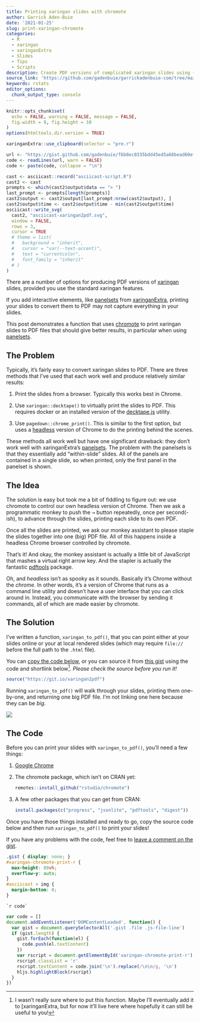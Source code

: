 ```yaml
---
title: Printing xaringan slides with chromote
author: Garrick Aden-Buie
date: '2021-01-25'
slug: print-xaringan-chromote
categories:
  - R
  - xaringan
  - xaringanExtra
  - Slides
  - Tips
  - Scripts
description: Create PDF versions of complicated xaringan slides using {chromote} and a little magic.
source_link: 'https://github.com/gadenbuie/garrickadenbuie-com/tree/main/content/blog/2021/print-xaringan-chromote/index.Rmarkdown'
keywords: rstats
editor_options:
  chunk_output_type: console
---
```


<!-- Links -->
[xaringan]: https://github.com/yihui/xaringan
[xaringanExtra]: https://pkg.garrickadenbuie.com/xaringanExtra
[panelsets]: https://pkg.garrickadenbuie.com/xaringanExtra/#/panelset
[chromote]: https://github.com/rstudio/chromote
[decktape]: https://github.com/astefanutti/decktape
[pdftools]: https://docs.ropensci.org/pdftools
[gist-full]: https://gist.github.com/gadenbuie/f6b8ec0335bdd45ed5a68bead60ef4fa

```r
knitr::opts_chunk$set(
  echo = FALSE, warning = FALSE, message = FALSE,
  fig.width = 9, fig.height = 10
)
options(htmltools.dir.version = TRUE)
```

```r
xaringanExtra::use_clipboard(selector = "pre.r")
```

```r
url <- "https://gist.github.com/gadenbuie/f6b8ec0335bdd45ed5a68bead60ef4fa/raw/xaringan-chromote-print.R"
code <- readLines(url, warn = FALSE)
code <- paste(code, collapse = "\n")
```

```r
cast <- asciicast::record("asciicast-script.R")
cast2 <- cast
prompts <- which(cast2$output$data == "> ")
last_prompt <- prompts[length(prompts)]
cast2$output <- cast2$output[last_prompt:nrow(cast2$output), ]
cast2$output$time <- cast2$output$time - min(cast2$output$time)
asciicast::write_svg(
  cast2, "asciicast-xaringan2pdf.svg",
  window = FALSE,
  rows = 3,
  cursor = TRUE
  # theme = list(
  #   background = "inherit",
  #   cursor = "var(--text-accent)",
  #   text = "currentcolor",
  #   font_family = "inherit"
  # )
)
```

::: lead

There are a number of options for producing PDF versions of <span class="pkg">[xaringan]</span> slides,
provided you use the standard <span class="pkg">xaringan</span> features.

If you add interactive elements,
like [panelsets] from <span class="pkg">[xaringanExtra]</span>,
printing your slides to convert them to PDF may not capture everything in your slides.

This post demonstrates a function that uses <span class="pkg">[chromote]</span>
to print <span class="pkg">xaringan</span> slides to PDF files that should give better results,
in particular when using [panelsets].

:::

## The Problem

Typically, it's fairly easy to convert <span class="pkg">xaringan</span> slides to PDF.
There are three methods that I've used that each work well
and produce relatively similar results:

1. Print the slides from a browser. Typically this works best in Chrome.

1. Use `xaringan::decktape()` to virtually print the slides to PDF.
  This requires docker or an installed version of the [decktape.js][decktape] utility.

1. Use `pagedown::chrome_print()`. This is similar to the first option,
   but uses a [headless](#headless) version of Chrome to do the printing
   behind the scenes.

These methods all work well but have one significant drawback:
they don't work well with <span class="pkg">xaringanExtra</span>'s [panelsets].
The problem with the panelsets is that they essentially add "within-slide" slides.
All of the panels are contained in a single slide,
so when printed,
only the first panel in the panelset is shown.


## The Idea

The solution is easy but took me a bit of fiddling to figure out:
we use <span class="pkg">chromote</span> to control our own headless version of Chrome.
Then we ask a programmatic monkey to push the <kbd>&rarr;</kbd> button repeatedly,
once per second(-ish),
to advance through the slides,
printing each slide to its own PDF.

Once all the slides are printed,
we ask our monkey assistant to please staple the slides together into one (big) PDF file.
All of this happens inside a headless Chrome browser controlled by <span class="pkg">chromote</span>.

That's it!
And okay, the monkey assistant is actually a little bit of JavaScript that mashes a virtual right arrow key.
And the stapler is actually the fantastic <span class="pkg">[pdftools]</span> package.

Oh, and <a id="headless">_headless_</a> isn't as spooky as it sounds.
Basically it's Chrome without the _chrome_.
In other words,
it's a version of Chrome that runs as a command line utility
and doesn't have a user interface that you can click around in.
Instead, you communicate with the browser by sending it commands,
all of which are made easier by <span class="pkg">chromote</span>.

## The Solution

I've written a function, `xaringan_to_pdf()`,
that you can point either at your slides online or your at local rendered slides (which may require `file://` before the full path to the `.html` file).

You can [copy the code below](#the-code), or you can source it from [this gist][gist-full] using the code and shortlink below[^why-here].
_Please check the source before you run it!_

[^why-here]: I wasn't really sure where to put this function. Maybe I'll eventually add it to [xaringanExtra</span>, but for now it'll live here where hopefully it can still be useful to you!

```r
source("https://git.io/xaringan2pdf")
```

Running `xaringan_to_pdf()` will walk through your slides,
printing them one-by-one,
and returning one big PDF file.
I'm not linking one here because they can be _big_.

<pre id="asciicast"><img src="asciicast-xaringan2pdf.svg"></pre>

## The Code

Before you can print your slides with `xaringan_to_pdf()`, you'll need a few things:

1. [Google Chrome](https://www.google.com/chrome/)

1. The <span class="pkg">chromote</span> package, which isn't on CRAN yet:

   ```r
   remotes::install_github("rstudio/chromote")
   ```

1. A few other packages that you can get from CRAN:

   ```r
   install.packages(c("progress", "jsonlite", "pdftools", "digest"))
   ```

Once you have those things installed and ready to go,
copy the source code below and then run `xaringan_to_pdf()` to print your slides!

If you have any problems with the code,
feel free to [leave a comment on the gist][gist-full].

```css
.gist { display: none; }
#xaringan-chromote-print-r {
  max-height: 80vh;
  overflow-y: auto;
}
#asciicast > img {
  margin-bottom: 0;
}
```

```{=html}
<pre class="r"><code id = "xaringan-chromote-print-r">`r code`</code></pre>

<script
  type="text/javascript"
  src="https://gist.github.com/f6b8ec0335bdd45ed5a68bead60ef4fa.js?file=xaringan-chromote-print.R"
></script>
```

```js
var code = []
document.addEventListener('DOMContentLoaded', function() {
  var gist = document.querySelectorAll('.gist .file .js-file-line')
  if (gist.length) {
    gist.forEach(function(el) {
      code.push(el.textContent)
    })
    var rscript = document.getElementById('xaringan-chromote-print-r')
    rscript.classList = 'r'
    rscript.textContent = code.join('\n').replace(/\n\n/g, '\n')
    hljs.highlightBlock(rscript)
  }
})
```
